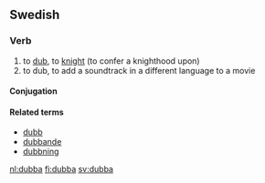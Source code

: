 ==Swedish==

===Verb===
{{head|sv|verb}}

# to [[dub]], to [[knight]] (to confer a knighthood upon)
# to dub, to add a soundtrack in a different language to a movie

====Conjugation====
{{sv-conj-wk}}

====Related terms====
* [[dubb]]
* [[dubbande]]
* [[dubbning]]

[[nl:dubba]]
[[fi:dubba]]
[[sv:dubba]]